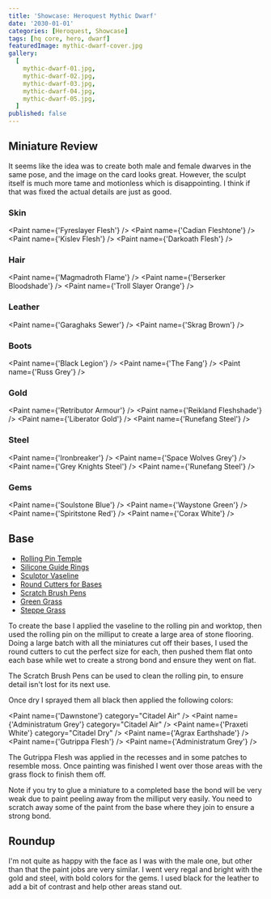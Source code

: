 ```yaml
---
title: 'Showcase: Heroquest Mythic Dwarf'
date: '2030-01-01'
categories: [Heroquest, Showcase]
tags: [hq core, hero, dwarf]
featuredImage: mythic-dwarf-cover.jpg
gallery:
  [
    mythic-dwarf-01.jpg,
    mythic-dwarf-02.jpg,
    mythic-dwarf-03.jpg,
    mythic-dwarf-04.jpg,
    mythic-dwarf-05.jpg,
  ]
published: false
---
```



## Miniature Review

It seems like the idea was to create both male and female dwarves in the same pose, and the image on the card looks
great. However, the sculpt itself is much more tame and motionless which is disappointing. I think if that was fixed
the actual details are just as good.

### Skin

<Paint name={'Fyreslayer Flesh'} />
<Paint name={'Cadian Fleshtone'} />
<Paint name={'Kislev Flesh'} />
<Paint name={'Darkoath Flesh'} />

### Hair

<Paint name={'Magmadroth Flame'} />
<Paint name={'Berserker Bloodshade'} />
<Paint name={'Troll Slayer Orange'} />

### Leather

<Paint name={'Garaghaks Sewer'} />
<Paint name={'Skrag Brown'} />

### Boots

<Paint name={'Black Legion'} />
<Paint name={'The Fang'} />
<Paint name={'Russ Grey'} />

### Gold

<Paint name={'Retributor Armour'} />
<Paint name={'Reikland Fleshshade'} />
<Paint name={'Liberator Gold'} />
<Paint name={'Runefang Steel'} />

### Steel

<Paint name={'Ironbreaker'} />
<Paint name={'Space Wolves Grey'} />
<Paint name={'Grey Knights Steel'} />
<Paint name={'Runefang Steel'} />

### Gems

<Paint name={'Soulstone Blue'} />
<Paint name={'Waystone Green'} />
<Paint name={'Spiritstone Red'} />
<Paint name={'Corax White'} />

## Base

- [Rolling Pin Temple](https://www.greenstuffworld.com/en/modelling-textured-rolling-pins/365-rolling-pin-hobby-roller-temple.html)
- [Silicone Guide Rings](https://www.greenstuffworld.com/en/modelling-textured-rolling-pins/540-silicone-guide-rings.html)
- [Sculptor Vaseline](https://www.greenstuffworld.com/en/sculptor-vaseline/349-sculptor-vaseline-petroleum-jelly.html)
- [Round Cutters for Bases](https://www.greenstuffworld.com/en/hobby-cutting-tools/801-round-cutters-for-bases-stainless-steel.html)
- [Scratch Brush Pens](https://www.greenstuffworld.com/en/engraving-tools/690-scratch-brush-pens.html)
- [Green Grass](https://www.thearmypainter.com/shop/us/bf4113p)
- [Steppe Grass](https://www.thearmypainter.com/shop/us/bf4115p)

To create the base I applied the vaseline to the rolling pin and worktop, then used the rolling pin on the milliput to
create a large area of stone flooring. Doing a large batch with all the miniatures cut off their bases, I used the round
cutters to cut the perfect size for each, then pushed them flat onto each base while wet to create a strong bond and
ensure they went on flat.

The Scratch Brush Pens can be used to clean the rolling pin, to ensure detail isn't lost for its next use.

Once dry I sprayed them all black then applied the following colors:

<Paint name={'Dawnstone'} category="Citadel Air" />
<Paint name={'Administratum Grey'} category="Citadel Air" />
<Paint name={'Praxeti White'} category="Citadel Dry" />
<Paint name={'Agrax Earthshade'} />
<Paint name={'Gutrippa Flesh'} />
<Paint name={'Administratum Grey'} />

The Gutrippa Flesh was applied in the recesses and in some patches to resemble moss. Once painting was finished I went
over those areas with the grass flock to finish them off.

Note if you try to glue a miniature to a completed base the bond will be very weak due to paint peeling away from the
milliput very easily. You need to scratch away some of the paint from the base where they join to ensure a strong bond.

## Roundup

I'm not quite as happy with the face as I was with the male one, but other than that the paint jobs are very similar.
I went very regal and bright with the gold and steel, with bold colors for the gems. I used black for the leather to
add a bit of contrast and help other areas stand out.
